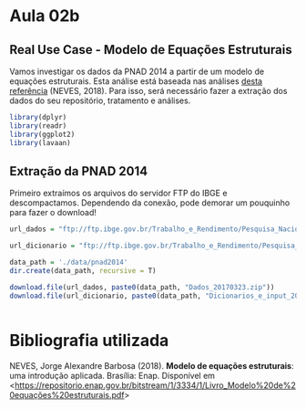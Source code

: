 # Aula 02b

## Real Use Case - Modelo de Equações Estruturais

Vamos investigar os dados da PNAD 2014 a partir de um modelo de equações estruturais. Esta análise está baseada nas análises [desta referência](https://repositorio.enap.gov.br/bitstream/1/3334/1/Livro_Modelo%20de%20equações%20estruturais.pdf) (NEVES, 2018). Para isso, será necessário fazer a extração dos dados do seu repositório, tratamento e análises.

```r
library(dplyr)
library(readr)
library(ggplot2)
library(lavaan)
```

## Extração da PNAD 2014

Primeiro extraímos os arquivos do servidor FTP do IBGE e descompactamos. Dependendo da conexão, pode demorar um pouquinho para fazer o download!

```r
url_dados = "ftp://ftp.ibge.gov.br/Trabalho_e_Rendimento/Pesquisa_Nacional_por_Amostra_de_Domicilios_anual/microdados/2014/Dados_20170323.zip"

url_dicionario = "ftp://ftp.ibge.gov.br/Trabalho_e_Rendimento/Pesquisa_Nacional_por_Amostra_de_Domicilios_anual/microdados/2014/Dicionarios_e_input_20170323.zip"

data_path = './data/pnad2014'
dir.create(data_path, recursive = T)

download.file(url_dados, paste0(data_path, "Dados_20170323.zip"))
download.file(url_dicionario, paste0(data_path, "Dicionarios_e_input_20170323.zip"))
```

```r

```

# Bibliografia utilizada

NEVES, Jorge Alexandre Barbosa (2018). **Modelo de equações estruturais**: uma introdução aplicada. Brasília: Enap. Disponível em \<[https://repositorio.enap.gov.br/bitstream/1/3334/1/Livro_Modelo%20de%20equações%20estruturais.pdf](https://repositorio.enap.gov.br/bitstream/1/3334/1/Livro_Modelo%20de%20equações%20estruturais.pdf)\>

